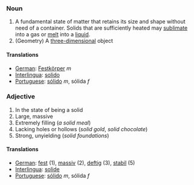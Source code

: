 ===Noun===

#A fundamental state of matter that retains its size and shape without need of a container.  Solids that are sufficiently heated may [[sublimate]] into a gas or [[melt]] into a [[liquid]].
#(Geometry) A [[three-dimensional]] object

====Translations====
*[[German]]: [[Festkörper]] ''m''
*[[Interlingua]]: [[solido]]
*[[Portuguese]]: [[sólido]] ''m'', sólida ''f''

===Adjective===

#In the state of being a solid
#Large, massive
#Extremely filling (''a solid meal'')
#Lacking holes or hollows (''solid gold'', ''solid chocolate'')
#Strong, unyielding (''solid foundations'')

====Translations====
*[[German]]: [[fest]] (1), [[massiv]] (2), [[deftig]] (3), [[stabil]] (5)
*[[Interlingua]]: [[solide]]
*[[Portuguese]]: [[sólido]] ''m'', sólida ''f''